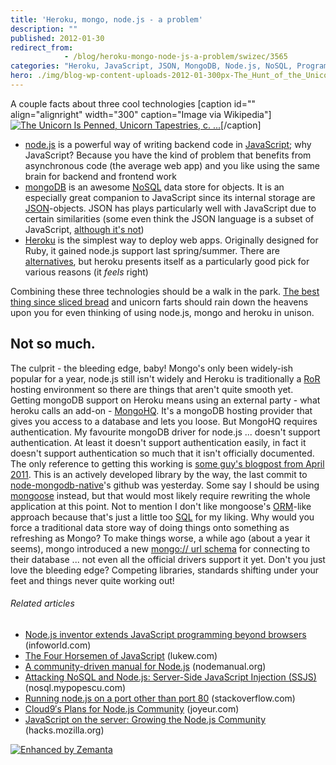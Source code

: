 ```yaml
---
title: 'Heroku, mongo, node.js - a problem'
description: ""
published: 2012-01-30
redirect_from: 
            - /blog/heroku-mongo-node-js-a-problem/swizec/3565
categories: "Heroku, JavaScript, JSON, MongoDB, Node.js, NoSQL, Programming, Ruby, Uncategorized"
hero: ./img/blog-wp-content-uploads-2012-01-300px-The_Hunt_of_the_Unicorn_Tapestry_71.jpg
---
```

A couple facts about three cool technologies \[caption id=&quot;&quot; align=&quot;alignright&quot; width=&quot;300&quot; caption=&quot;Image via Wikipedia&quot;][![The Unicorn Is Penned, Unicorn Tapestries, c. ...](./img/blog-wp-content-uploads-2012-01-300px-The_Hunt_of_the_Unicorn_Tapestry_71.jpg "The Unicorn Is Penned, Unicorn Tapestries, c. ...")](http://en.wikipedia.org/wiki/File:The_Hunt_of_the_Unicorn_Tapestry_7.jpg)\[/caption]

- [node.js](http://nodejs.org/ "Node.js") is a powerful way of writing backend code in [JavaScript](http://en.wikipedia.org/wiki/JavaScript "JavaScript"); why JavaScript? Because you have the kind of problem that benefits from asynchronous code (the average web app) and you like using the same brain for backend and frontend work
- [mongoDB](http://www.mongodb.org/ "MongoDB") is an awesome [NoSQL](http://en.wikipedia.org/wiki/NoSQL "NoSQL") data store for objects. It is an especially great companion to JavaScript since its internal storage are [JSON](http://json.org/ "JSON")-objects. JSON has plays particularly well with JavaScript due to certain similarities (some even think the JSON language is a subset of JavaScript, [although it&#x27;s not](http://timelessrepo.com/json-isnt-a-javascript-subset "JSON: The JavaScript subset that isn't"))
- [Heroku](http://www.heroku.com/ "Heroku") is the simplest way to deploy web apps. Originally designed for Ruby, it gained node.js support last spring/summer. There are [alternatives](http://www.joyent.com/), but heroku presents itself as a particularly good pick for various reasons (it _feels_ right)

Combining these three technologies should be a walk in the park. [The best thing since sliced bread](http://en.wikipedia.org/wiki/Sliced_bread "Sliced bread") and unicorn farts should rain down the heavens upon you for even thinking of using node.js, mongo and heroku in unison.

## Not so much.

The culprit - the bleeding edge, baby! Mongo&#x27;s only been widely-ish popular for a year, node.js still isn&#x27;t widely and Heroku is traditionally a [RoR](http://rubyonrails.org "Ruby on Rails") hosting environment so there are things that aren&#x27;t quite smooth yet. Getting mongoDB support on Heroku means using an external party - what heroku calls an add-on - [MongoHQ](https://mongohq.com/home). It&#x27;s a mongoDB hosting provider that gives you access to a database and lets you loose. But MongoHQ requires authentication. My favourite mongoDB driver for node.js ... doesn&#x27;t support authentication. At least it doesn&#x27;t support authentication easily, in fact it doesn&#x27;t support authentication so much that it isn&#x27;t officially documented. The only reference to getting this working is [some guy&#x27;s blogpost from April 2011](http://j-query.blogspot.com/2011/04/mongohq-and-node.html). This is an actively developed library by the way, the last commit to [node-mongodb-native](https://github.com/christkv/node-mongodb-native)&#x27;s github was yesterday. Some say I should be using [mongoose](https://github.com/LearnBoost/mongoose) instead, but that would most likely require rewriting the whole application at this point. Not to mention I don&#x27;t like mongoose&#x27;s [ORM](http://en.wikipedia.org/wiki/Object-relational_mapping "Object-relational mapping")-like approach because that&#x27;s just a little too [SQL](http://www.iso.org/iso/catalogue_detail.htm?csnumber=45498 "SQL") for my liking. Why would you force a traditional data store way of doing things onto something as refreshing as Mongo? To make things worse, a while ago (about a year it seems), mongo introduced a new [mongo:// url schema](http://www.mongodb.org/display/DOCS/Connections) for connecting to their database ... not even all the official drivers support it yet. Don&#x27;t you just love the bleeding edge? Competing libraries, standards shifting under your feet and things never quite working out!

###### Related articles

- [Node.js inventor extends JavaScript programming beyond browsers](http://r.zemanta.com/?u=http%3A//www.infoworld.com/d/application-development/nodejs-inventor-extends-javascript-programming-beyond-browsers-184963&a=72148407&rid=0ba152c5-e257-4f06-a4aa-d8c62e2e08c5&e=0cb31b66c2e367c75b2971631959db44) (infoworld.com)
- [The Four Horsemen of JavaScript](http://www.lukew.com/ff/entry.asp?1482) (lukew.com)
- [A community-driven manual for Node.js](http://nodemanual.org/latest/) (nodemanual.org)
- [Attacking NoSQL and Node.js: Server-Side JavaScript Injection (SSJS)](http://nosql.mypopescu.com/post/14453905385/attacking-nosql-and-node-js-server-side-javascript) (nosql.mypopescu.com)
- [Running node.js on a port other than port 80](http://stackoverflow.com/questions/8904409/running-node-js-on-a-port-other-than-port-80) (stackoverflow.com)
- [Cloud9′s Plans for Node.js Community](http://joyeur.com/2012/01/23/cloud9s-plans-for-node-js-community/) (joyeur.com)
- [JavaScript on the server: Growing the Node.js Community](http://hacks.mozilla.org/2012/01/javascript-on-the-server-growing-the-node-js-community/) (hacks.mozilla.org)

[![Enhanced by Zemanta](http://img.zemanta.com/zemified_e.png?x-id=0ba152c5-e257-4f06-a4aa-d8c62e2e08c5)](http://www.zemanta.com/ "Enhanced by Zemanta")
